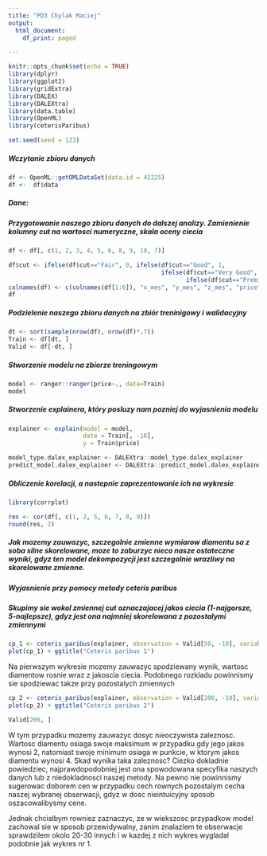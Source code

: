 ```yaml
---
title: "PD3 Chylak Maciej"
output:
  html_document:
    df_print: paged

---
```


```r
knitr::opts_chunk$set(echo = TRUE)
library(dplyr)
library(ggplot2)
library(gridExtra)
library(DALEX)
library(DALEXtra)
library(data.table)
library(OpenML)
library(ceterisParibus)

set.seed(seed = 123)
```

##### Wczytanie zbioru danych

```r
df <- OpenML::getOMLDataSet(data.id = 42225)
df <-  df$data

```


##### Dane:



##### Przygotowanie naszego zbioru danych do dalszej analizy. Zamienienie kolumny cut na wartosci numeryczne, skala oceny ciecia

```r
df <- df[, c(1, 2, 3, 4, 5, 6, 8, 9, 10, 7)]

df$cut <- ifelse(df$cut=="Fair", 0, ifelse(df$cut=="Good", 1, 
                                           ifelse(df$cut=="Very Good", 2, 
                                                  ifelse(df$cut=="Premium", 4, 5))))
colnames(df) <- c(colnames(df[1:6]), "x_mes", "y_mes", "z_mes", "price")
df
```


##### Podzielenie naszego zbioru danych na zbiór treninigowy i walidacyjny

```r
dt <- sort(sample(nrow(df), nrow(df)*.7))
Train <- df[dt, ]
Valid <- df[-dt, ]
```

##### Stworzenie modelu na zbiorze treningowym

```r
model <- ranger::ranger(price~., data=Train)
model

```

##### Stworzenie explainera, który posluzy nam pozniej do wyjasnienia modelu 

```r
explainer <- explain(model = model, 
                     data = Train[, -10],
                     y = Train$price)
```

```r
model_type.dalex_explainer <- DALEXtra::model_type.dalex_explainer
predict_model.dalex_explainer <- DALEXtra::predict_model.dalex_explainer
```


##### Obliczenie korelacji, a nastepnie zaprezentowanie ich na wykresie

```r
library(corrplot)

res <- cor(df[, c(1, 2, 5, 6, 7, 8, 9)])
round(res, 2)
```

##### Jak mozemy zauwazyc, szczegolnie zmienne wymiarow diamentu sa z soba silne skorelowane, moze to zaburzyc nieco nasze ostateczne wyniki, gdyz ten model dekompozycji jest szczegolnie wrazliwy na skorelowane zmienne.


##### Wyjasnienie przy pomocy metody ceteris paribus

##### Skupimy sie wokol zmiennej cut oznaczajacej jakos ciecia (1-najgorsze, 5-najlepsze), gdyz jest ona najmniej skorelowana z pozostalymi zmiennymi


```r
cp_1 <- ceteris_paribus(explainer, observation = Valid[50, -10], variables = "cut")
plot(cp_1) + ggtitle("Ceteris paribus 1") 
```

Na pierwszym wykresie mozemy zauwazyc spodziewany wynik, wartosc diamentow rosnie wraz z jakoscia ciecia. Podobnego rozkladu powinnismy sie spodziewac takze przy pozostalych zmiennych



```r
cp_2 <- ceteris_paribus(explainer, observation = Valid[200, -10], variables = "cut")
plot(cp_2) + ggtitle("Ceteris paribus 2")

```

```r
Valid[200, ]
```

W tym przypadku mozemy zauwazyc dosyc nieoczywista zaleznosc. Wartosc diamentu osiaga swoje maksimum w przypadku gdy jego jakos wynosi 2, natomiast swoje minimum osiaga w punkcie, w ktorym jakos diamentu wynosi 4. Skad wynika taka zaleznosc? Ciezko dokladnie powiedziec, najprawdopodobniej jest ona spowodowana specyfika naszych danych lub z niedokladnosci naszej metody. Na pewno nie powinnismy sugerowac doborem cen w przypadku cech rownych pozostalym cecha naszej wybranej obserwacji, gdyz w dosc nieintuicyjny sposob oszacowalibysmy cene.

Jednak chcialbym rowniez zaznaczyc, ze w wiekszosc przypadkow model zachowal sie w sposob przewidywalny, zanim znalazlem te obserwacje sprawdzilem okolo 20-30 innych i w kazdej z nich wykres wygladal podobnie jak wykres nr 1. 